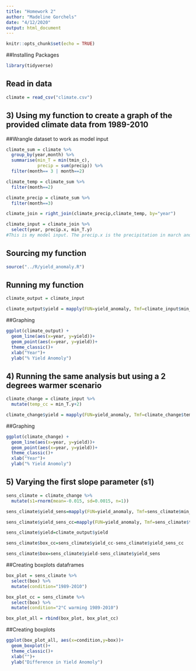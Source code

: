 ```yaml
---
title: "Homework 2"
author: "Madeline Gorchels"
date: "4/12/2020"
output: html_document
---
```


```r
knitr::opts_chunk$set(echo = TRUE)
```

##Installing Packages

```r
library(tidyverse)
```

## Read in data 

```r
climate = read_csv("climate.csv")

```


## 3) Using my function to create a graph of the provided climate data from 1989-2010

##Wrangle dataset to work as model input 

```r
climate_sum = climate %>% 
  group_by(year,month) %>% 
  summarise(min_T = min(tmin_c),
            precip = sum(precip)) %>% 
  filter(month== 3 | month==2)

climate_temp = climate_sum %>% 
  filter(month==2)

climate_precip = climate_sum %>% 
  filter(month==3)

climate_join = right_join(climate_precip,climate_temp, by="year")

climate_input = climate_join %>% 
  select(year, precip.x, min_T.y)
#This is my model input. The precip.x is the precipitation in march and the min_T.y minimum temperature in February
```

## Sourcing my function
```r

source("../R/yield_anomaly.R")

```

## Running my function
```r
climate_output = climate_input

climate_output$yield = mapply(FUN=yield_anomaly, Tmf=climate_input$min_T.y,Pm=climate_input$precip.x)
```

##Graphing

```r
ggplot(climate_output) +
  geom_line(aes(x=year, y=yield))+
  geom_point(aes(x=year, y=yield))+
  theme_classic()+
  xlab("Year")+
  ylab("% Yield Anomoly")
```

## 4) Running the same analysis but using a 2 degrees warmer scenario
```r
climate_change = climate_input %>% 
  mutate(temp_cc = min_T.y+2)
```

```r
climate_change$yield = mapply(FUN=yield_anomaly, Tmf=climate_change$temp_cc,Pm=climate_change$precip.x)
```

##Graphing

```r
ggplot(climate_change) +
  geom_line(aes(x=year, y=yield))+
  geom_point(aes(x=year, y=yield))+
  theme_classic()+
  xlab("Year")+
  ylab("% Yield Anomoly")
```


## 5) Varying the first slope parameter (s1)

```r

sens_climate = climate_change %>% 
  mutate(s1=rnorm(mean=-0.015, sd=0.0015, n=1)) 

sens_climate$yield_sens=mapply(FUN=yield_anomaly, Tmf=sens_climate$min_T.y,Pm=sens_climate$precip.x, s1=sens_climate$s1)

sens_climate$yield_sens_cc=mapply(FUN=yield_anomaly, Tmf=sens_climate$temp_cc,Pm=sens_climate$precip.x, s1=sens_climate$s1)

sens_climate$yield=climate_output$yield

sens_climate$box_cc=sens_climate$yield_cc-sens_climate$yield_sens_cc

sens_climate$box=sens_climate$yield-sens_climate$yield_sens

```


##Creating boxplots dataframes

```r
box_plot = sens_climate %>% 
  select(box) %>% 
  mutate(condition="1989-2010")

box_plot_cc = sens_climate %>% 
  select(box) %>% 
  mutate(condition="2°C warming 1989-2010")

box_plot_all = rbind(box_plot, box_plot_cc)
```


##Creating boxplots

```r
ggplot(box_plot_all, aes(x=condition,y=box))+
  geom_boxplot()+
  theme_classic()+
  xlab("")+
  ylab("Difference in Yield Anomoly")
```


